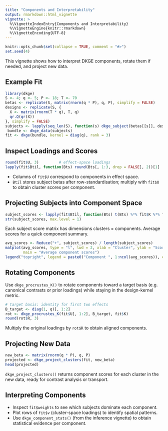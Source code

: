 ```yaml
---
title: "Components and Interpretability"
output: rmarkdown::html_vignette
vignette: >
  %\VignetteIndexEntry{Components and Interpretability}
  %\VignetteEngine{knitr::rmarkdown}
  %\VignetteEncoding{UTF-8}
---
```


```r
knitr::opts_chunk$set(collapse = TRUE, comment = "#>")
set.seed(4)
```

This vignette shows how to interpret DKGE components, rotate them if needed, and
project new data.

## Example Fit

```r
library(dkge)
S <- 4; q <- 5; P <- 18; T <- 70
betas <- replicate(S, matrix(rnorm(q * P), q, P), simplify = FALSE)
designs <- replicate(S, {
  X <- matrix(rnorm(T * q), T, q)
  qr.Q(qr(X))
}, simplify = FALSE)
subjects <- lapply(seq_len(S), function(s) dkge_subject(betas[[s]], designs[[s]], id = paste0("sub", s)))
 bundle <- dkge_data(subjects)
fit <- dkge(bundle, kernel = diag(q), rank = 3)
```

## Inspect Loadings and Scores

```r
round(fit$U, 3)         # effect-space loadings
lapply(fit$Btil, function(Bts) round(Bts[, 1:3, drop = FALSE], 2))[1]
```

- Columns of `fit$U` correspond to components in effect space.
- `Btil` stores subject betas after row-standardisation; multiply with `fit$U`
  to obtain cluster scores per component.

## Projecting Subjects into Component Space

```r
subject_scores <- lapply(fit$Btil, function(Bts) t(Bts) %*% fit$K %*% fit$U)
str(subject_scores, max.level = 1)
```

Each subject score matrix has dimensions clusters × components. Average scores
for a quick component summary.

```r
avg_scores <- Reduce("+", subject_scores) / length(subject_scores)
matplot(avg_scores, type = "l", lwd = 2, xlab = "Cluster", ylab = "Score",
        main = "Average component scores")
legend("topright", legend = paste0("Component ", 1:ncol(avg_scores)), col = 1:ncol(avg_scores), lty = 1:ncol(avg_scores))
```

## Rotating Components

Use `dkge_procrustes_K()` to rotate components toward a target basis (e.g.
canonical contrasts or prior loadings) while staying in the design-kernel
metric.

```r
# target basis: identity for first two effects
B_target <- diag(1, q)[, 1:2]
rot <- dkge_procrustes_K(fit$U[, 1:2], B_target, fit$K)
round(rot$R, 3)
```

Multiply the original loadings by `rot$R` to obtain aligned components.

## Projecting New Data

```r
new_beta <- matrix(rnorm(q * P), q, P)
projected <- dkge_project_clusters(fit, new_beta)
head(projected)
```

`dkge_project_clusters()` returns component scores for each cluster in the new
data, ready for contrast analysis or transport.

## Interpreting Components

- Inspect `fit$weights` to see which subjects dominate each component.
- Plot rows of `fit$v` (cluster-space loadings) to identify spatial patterns.
- Use `dkge_component_stats()` (from the inference vignette) to obtain
  statistical evidence per component.
